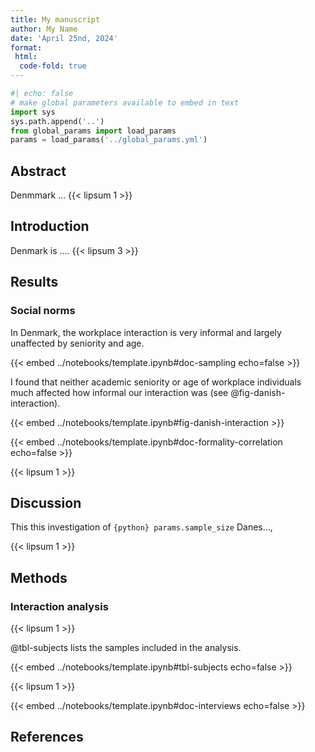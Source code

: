 ```yaml
---
title: My manuscript
author: My Name
date: 'April 25nd, 2024'
format:
 html:
  code-fold: true
---
```


```python
#| echo: false
# make global parameters available to embed in text
import sys
sys.path.append('..')
from global_params import load_params
params = load_params('../global_params.yml')
```


## Abstract

<!-- Dummy text -->
Denmmark ... {{< lipsum 1 >}} 


## Introduction

Denmark is .... {{< lipsum 3 >}} 

## Results

### Social norms

In Denmark, the workplace interaction is very informal and largely unaffected by seniority and age. 

{{< embed ../notebooks/template.ipynb#doc-sampling echo=false >}}

I found that neither academic seniority or age of workplace individuals much affected how informal our interaction was (see @fig-danish-interaction). 

{{< embed ../notebooks/template.ipynb#fig-danish-interaction >}}

{{< embed ../notebooks/template.ipynb#doc-formality-correlation echo=false >}}

<!-- Dummy text -->
{{< lipsum 1 >}} 

## Discussion

This this investigation of `{python} params.sample_size` Danes..., 

<!-- Dummy text -->
{{< lipsum 1 >}} 

## Methods

### Interaction analysis

<!-- Dummy text -->
{{< lipsum 1 >}} 

@tbl-subjects lists the samples included in the analysis.

{{< embed ../notebooks/template.ipynb#tbl-subjects echo=false >}}

<!-- Dummy text -->
{{< lipsum 1 >}} 

{{< embed ../notebooks/template.ipynb#doc-interviews echo=false >}}

## References


